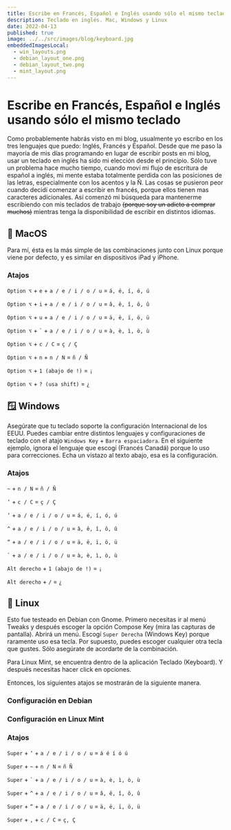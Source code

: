 ```yaml
---
title: Escribe en Francés, Español e Inglés usando sólo el mismo teclado
description: Teclado en inglés. Mac, Windows y Linux
date: 2022-04-13
published: true
image: ../../src/images/blog/keyboard.jpg
embeddedImagesLocal:
  - win_layouts.png
  - debian_layout_one.png
  - debian_layout_two.png
  - mint_layout.png
---
```



# Escribe en Francés, Español e Inglés usando sólo el mismo teclado

Como probablemente habrás visto en mi blog, usualmente yo escribo en los tres lenguajes que puedo: Inglés, Francés y Español. Desde que me paso la mayoría de mis días programando en lugar de escribir posts en mi blog, usar un teclado en inglés ha sido mi elección desde el principio. Sólo tuve un problema hace mucho tiempo, cuando moví mi flujo de escritura de español a inglés, mi mente estaba totalmente perdida con las posiciones de las letras, especialmente con los acentos y la Ñ. Las cosas se pusieron peor cuando decidí comenzar a escribir en francés, porque ellos tienen mas caracteres adicionales. Así comenzó mi búsqueda para mantenerme escribiendo con mis teclados de trabajo ~~(porque soy un adicto a comprar muchos)~~ mientras tenga la disponibilidad de escribir en distintos idiomas.

## 🍎 MacOS

Para mí, ésta es la más simple de las combinaciones junto con Linux porque viene por defecto, y es similar en dispositivos iPad y iPhone.

### Atajos

`Option ⌥` + `e` + `a / e / i / o / u` = `á, é, í, ó, ú`

`Option ⌥` + `i` + `a / e / i / o / u` = `â, ê, î, ô, û`

`Option ⌥` + `u` + `a / e / i / o / u` = `ä, ë, ï, ö, ü`

`Option ⌥` + `` ` `` + `a / e / i / o / u` = `à, è, ì, ò, ù`

`Option ⌥` + `c / C` = `ç / Ç`

`Option ⌥` + `n` + `n / N` = `ñ / Ñ`

`Option ⌥` + `1 (abajo de !)` = `¡`

`Option ⌥` + `? (usa shift)` = `¿`

## 🪟 Windows

Asegúrate que tu teclado soporte la configuración Internacional de los EEUU. Puedes cambiar entre distintos lenguajes y configuraciones de teclado con el atajo `Windows Key` + `Barra espaciadora`. En el siguiente ejemplo, ignora el lenguaje que escogí (Francés Canadá) porque lo uso para correcciones. Echa un vistazo al texto abajo, esa es la configuración.

<GatsbyImage image={getImage(props.localImages[0])} alt="Windows" />

### Atajos

`~` + `n / N` = `ñ / Ñ`

`‘` + `c / C` = `ç / Ç`

`‘` + `a / e / i / o / u` = `á, é, í, ó, ú`

`^` + `a / e / i / o / u` = `â, ê, î, ô, û`

`“` + `a / e / i / o / u` = `ä, ë, ï, ö, ü`

`` ` `` + `a / e / i / o / u` = `à, è, ì, ò, ù`

`Alt derecho` + `1 (abajo de !)` = `¡`

`Alt derecho` + `/` = `¿`

## 🐧 Linux

Esto fue testeado en Debian con Gnome. Primero necesitas ir al menú Tweaks y después escoger la opción Compose Key (mira las capturas de pantalla). Abrirá un menú. Escogí `Super Derecha` (Windows Key) porque raramente uso esa tecla. Por supuesto, puedes escoger cualquier otra tecla que gustes. Sólo asegúrate de acordarte de la combinación.

Para Linux Mint, se encuentra dentro de la aplicación Teclado (Keyboard). Y después necesitas hacer click en opciones.

Entonces, los siguientes atajos se mostrarán de la siguiente manera.

### Configuración en Debian

<GatsbyImage image={getImage(props.localImages[1])} alt="Debian" />
<GatsbyImage image={getImage(props.localImages[2])} alt="Debian" />

### Configuración en Linux Mint

<GatsbyImage image={getImage(props.localImages[3])} alt="Linux Mint" />

### Atajos

`Super` + `‘` + `a / e / i / o / u` = `á é í ó ú`

`Super` + `~` + `n / N` = `ñ Ñ`

`Super` + `` ` `` + `a / e / i / o / u` = `à, è, ì, ò, ù`

`Super` + `^` + `a / e / i / o / u` = `â, ê, î, ô, û`

`Super` + `“` + `a / e / i / o / u` = `ä, ë, ï, ö, ü`

`Super` + `,` + `c / C` = `ç, Ç`

